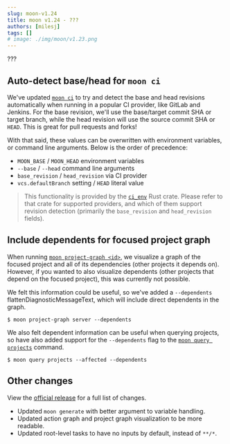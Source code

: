 ```yaml
---
slug: moon-v1.24
title: moon v1.24 - ???
authors: [milesj]
tags: []
# image: ./img/moon/v1.23.png
---
```


???

<!--truncate-->

## Auto-detect base/head for `moon ci`

We've updated [`moon ci`](/docs/commands/ci) to try and detect the base and head revisions
automatically when running in a popular CI provider, like GitLab and Jenkins. For the base revision,
we'll use the base/target commit SHA or target branch, while the head revision will use the source
commit SHA or `HEAD`. This is great for pull requests and forks!

With that said, these values can be overwritten with environment variables, or command line
arguments. Below is the order of precedence:

- `MOON_BASE` / `MOON_HEAD` environment variables
- `--base` / `--head` command line arguments
- `base_revision` / `head_revision` via CI provider
- `vcs.defaultBranch` setting / `HEAD` literal value

> This functionality is provided by the [`ci_env`](https://github.com/milesj/rust-cicd-env) Rust
> crate. Please refer to that crate for supported providers, and which of them support revision
> detection (primarily the `base_revision` and `head_revision` fields).

## Include dependents for focused project graph

When running [`moon project-graph <id>`](/docs/commands/project-graph), we visualize a graph of the
focused project and all of its dependencies (other projects it depends on). However, if you wanted
to also visualize dependents (other projects that depend on the focused project), this was currently
not possible.

We felt this information could be useful, so we've added a `--dependents`
flattenDiagnosticMessageText, which will include direct dependents in the graph.

```shell
$ moon project-graph server --dependents
```

We also felt dependent information can be useful when querying projects, so have also added support
for the `--dependents` flag to the [`moon query projects`](/docs/commands/query/projects) command.

```shell
$ moon query projects --affected --dependents
```

## Other changes

View the [official release](https://github.com/moonrepo/moon/releases/tag/v1.24.0) for a full list
of changes.

- Updated `moon generate` with better argument to variable handling.
- Updated action graph and project graph visualization to be more readable.
- Updated root-level tasks to have no inputs by default, instead of `**/*`.
